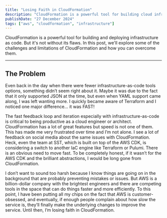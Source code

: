 ```yaml
---
title: "Losing Faith in CloudFormation"
description: "CloudFormation is a powerful tool for building cloud infra but it'sflawed."
publishDate: "27 December 2024"
tags: ["aws", "cloudformation", "infrastructure"]
---
```


CloudFormation is a powerful tool for building and deploying infrastructure as code. But it's not without its flaws. In this post, we'll explore some of the challenges and limitations of CloudFormation and how you can overcome them.

---

## The Problem

Even back in the day when there were fewer infrastructure-as-code tools options, something didn’t seem right about it. Maybe it was due to the fact that it only supported JSON at the time, but even when YAML support came along, I was left wanting more. I quickly became aware of Terraform and I noticed one major difference… it was FAST!

The fast feedback loop and iteration especially with infrastructure-as-code is critical to being productive as a cloud engineer or architect. CloudFormation has a lot of great features but speed is not one of them. This has made me very frustrated over time and I’m not alone. I see a lot of feedback on social media about the same issues with CloudFormation. Heck, even the team at SST, which is built on top of the AWS CDK, is considering a switch to another IaC engine like Terraform or Pulumi. There is an obvious need to move fast. To be completely honest, if it wasn’t for the AWS CDK and the brilliant abstractions, I would be long gone from CloudFormation.

I don’t want to sound too harsh because I know things are going on in the background that are probably preventing mistakes or issues. But AWS is a billion-dollar company with the brightest engineers and there are competing tools in the space that can do things faster and more efficiently. To this point, I have been putting all my chips on the fact that AWS is customer-obsessed, and eventually, if enough people complain about how slow the service is, they’ll finally make the underlying changes to improve the service. Until then, I’m losing faith in CloudFormation.
